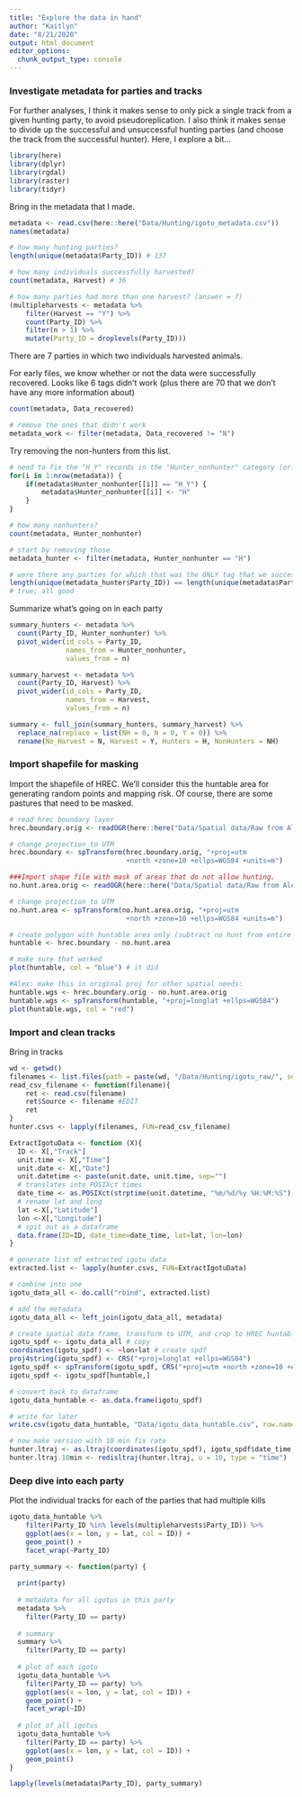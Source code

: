 ```yaml
---
title: "Explore the data in hand"
author: "Kaitlyn"
date: "8/21/2020"
output: html_document
editor_options: 
  chunk_output_type: console
---
```


### Investigate metadata for parties and tracks

For further analyses, I think it makes sense to only pick a single track from a given hunting party, to avoid pseudoreplication. I also think it makes sense to divide up the successful and unsuccessful hunting parties (and choose the track from the successful hunter). Here, I explore a bit...

```r
library(here)
library(dplyr)
library(rgdal)
library(raster)
library(tidyr)
```

Bring in the metadata that I made.
```r
metadata <- read.csv(here::here("Data/Hunting/igotu_metadata.csv"))
names(metadata)

# how many hunting parties?
length(unique(metadata$Party_ID)) # 137

# how many individuals successfully harvested?
count(metadata, Harvest) # 36

# how many parties had more than one harvest? (answer = 7)
(multipleharvests <- metadata %>% 
    filter(Harvest == "Y") %>% 
    count(Party_ID) %>% 
    filter(n > 1) %>% 
    mutate(Party_ID = droplevels(Party_ID)))
```

There are 7 parties in which two individuals harvested animals. 

For early files, we know whether or not the data were successfully recovered. Looks like 6 tags didn't work (plus there are 70 that we don't have any more information about)
```r
count(metadata, Data_recovered) 

# remove the ones that didn't work
metadata_work <- filter(metadata, Data_recovered != "N")
```

Try removing the non-hunters from this list.
```r
# need to fix the "H_Y" records in the "Hunter_nonhunter" category (originally I had H_Y and H_N)
for(i in 1:nrow(metadata)) {
    if(metadata$Hunter_nonhunter[[i]] == "H_Y") {
        metadata$Hunter_nonhunter[[i]] <- "H"
    }
}

# how many nonhunters?
count(metadata, Hunter_nonhunter)

# start by removing those
metadata_hunter <- filter(metadata, Hunter_nonhunter == "H")

# were there any parties for which that was the ONLY tag that we successfully collected? (no)
length(unique(metadata_hunter$Party_ID)) == length(unique(metadata$Party_ID)) 
# true; all good
```

Summarize what's going on in each party
```r
summary_hunters <- metadata %>% 
  count(Party_ID, Hunter_nonhunter) %>% 
  pivot_wider(id_cols = Party_ID,
              names_from = Hunter_nonhunter,
              values_from = n)

summary_harvest <- metadata %>% 
  count(Party_ID, Harvest) %>% 
  pivot_wider(id_cols = Party_ID,
              names_from = Harvest,
              values_from = n) 

summary <- full_join(summary_hunters, summary_harvest) %>% 
  replace_na(replace = list(NH = 0, N = 0, Y = 0)) %>% 
  rename(No_Harvest = N, Harvest = Y, Hunters = H, NonHunters = NH)
```


### Import shapefile for masking

Import the shapefile of HREC. We'll consider this the huntable area for generating random points and mapping risk. Of course, there are some pastures that need to be masked. 
```r
# read hrec boundary layer
hrec.boundary.orig <- readOGR(here::here("Data/Spatial data/Raw from Alex"), "HREC_boundary")

# change projection to UTM
hrec.boundary <- spTransform(hrec.boundary.orig, "+proj=utm 
                             +north +zone=10 +ellps=WGS84 +units=m")

###Import shape file with mask of areas that do not allow hunting. 
no.hunt.area.orig <- readOGR(here::here("Data/Spatial data/Raw from Alex"), "hunt_zone")

# change projection to UTM
no.hunt.area <- spTransform(no.hunt.area.orig, "+proj=utm 
                             +north +zone=10 +ellps=WGS84 +units=m")

# create polygon with huntable area only (subtract no hunt from entire boundary)
huntable <- hrec.boundary - no.hunt.area

# make sure that worked
plot(huntable, col = "blue") # it did

#Alex: make this in original proj for other spatial needs:
huntable.wgs <- hrec.boundary.orig - no.hunt.area.orig
huntable.wgs <- spTransform(huntable, "+proj=longlat +ellps=WGS84")
plot(huntable.wgs, col = "red")
```

### Import and clean tracks

Bring in tracks
```r
wd <- getwd()
filenames <- list.files(path = paste(wd, "/Data/Hunting/igotu_raw/", sep=""), pattern = NULL, all.files = FALSE, full.names = TRUE, recursive = FALSE, ignore.case = FALSE)
read_csv_filename <- function(filename){
    ret <- read.csv(filename)
    ret$Source <- filename #EDIT
    ret
}
hunter.csvs <- lapply(filenames, FUN=read_csv_filename)

ExtractIgotuData <- function (X){
  ID <- X[,"Track"]
  unit.time <- X[,"Time"]
  unit.date <- X[,"Date"]
  unit.datetime <- paste(unit.date, unit.time, sep="")
  # translates into POSIXct times
  date_time <- as.POSIXct(strptime(unit.datetime, "%m/%d/%y %H:%M:%S"), tz="America/Los_Angeles")
  # rename lat and long
  lat <-X[,"Latitude"]
  lon <-X[,"Longitude"]
  # spit out as a dataframe
  data.frame(ID=ID, date_time=date_time, lat=lat, lon=lon)
}

# generate list of extracted igotu data
extracted.list <- lapply(hunter.csvs, FUN=ExtractIgotuData)

# combine into one
igotu_data_all <- do.call("rbind", extracted.list) 

# add the metadata
igotu_data_all <- left_join(igotu_data_all, metadata)

# create spatial data frame, transform to UTM, and crop to HREC huntable zone
igotu_spdf <- igotu_data_all # copy
coordinates(igotu_spdf) <- ~lon+lat # create spdf
proj4string(igotu_spdf) <- CRS("+proj=longlat +ellps=WGS84")
igotu_spdf <- spTransform(igotu_spdf, CRS("+proj=utm +north +zone=10 +ellps=WGS84 +units=m"))
igotu_spdf <- igotu_spdf[huntable,]

# convert back to dataframe
igotu_data_huntable <- as.data.frame(igotu_spdf)

# write for later
write.csv(igotu_data_huntable, "Data/igotu_data_huntable.csv", row.names=F)

# now make version with 10 min fix rate
hunter.ltraj <- as.ltraj(coordinates(igotu_spdf), igotu_spdf$date_time, id = igotu_spdf$ID, typeII = TRUE)
hunter.ltraj.10min <- redisltraj(hunter.ltraj, u = 10, type = "time")
```

### Deep dive into each party

Plot the individual tracks for each of the parties that had multiple kills
```r
igotu_data_huntable %>% 
    filter(Party_ID %in% levels(multipleharvests$Party_ID)) %>% 
    ggplot(aes(x = lon, y = lat, col = ID)) +
    geom_point() +
    facet_wrap(~Party_ID)
```


```r
party_summary <- function(party) {
  
  print(party)
  
  # metadata for all igotus in this party
  metadata %>% 
    filter(Party_ID == party)
  
  # summary
  summary %>% 
    filter(Party_ID == party)
  
  # plot of each igotu
  igotu_data_huntable %>% 
    filter(Party_ID == party) %>% 
    ggplot(aes(x = lon, y = lat, col = ID)) +
    geom_point() +
    facet_wrap(~ID)
  
  # plot of all igotus  
  igotu_data_huntable %>% 
    filter(Party_ID == party) %>% 
    ggplot(aes(x = lon, y = lat, col = ID)) +
    geom_point()
}
```

```r
lapply(levels(metadata$Party_ID), party_summary)
```

